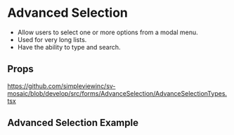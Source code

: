 
<Meta title='FormFields/FormFieldAdvancedSelection/Readme' />

# Advanced Selection

- Allow users to select one or more options from a modal menu. 
- Used for very long lists. 
- Have the ability to type and search.

## Props

https://github.com/simpleviewinc/sv-mosaic/blob/develop/src/forms/AdvanceSelection/AdvanceSelectionTypes.tsx

## Advanced Selection Example

<Preview withSource='none'>
  <stories.Playground />
</Preview>
